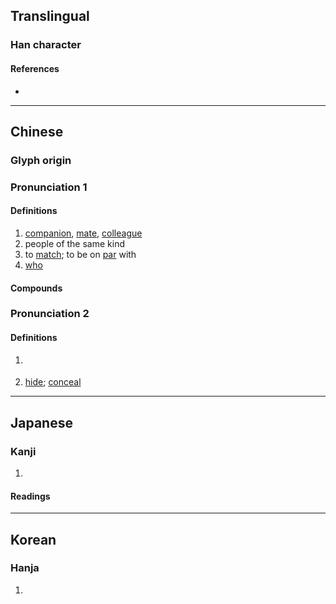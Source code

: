 {{also|俦}}
{{character info/new}}
==Translingual==

===Han character===
{{Han char|rn=9|rad=人|as=14|sn=16|four=24241|canj=OGNI|ids=⿰亻壽}}

====References====
* {{Han ref|kx=0119.340|dkj=01224|dj=0253.110|hdz=10229.070|uh=5114|ud=20756|bh=BEA9|bd=48809}}

----

==Chinese==
{{zh-forms|s=俦}}

===Glyph origin===
{{Han etym}}

===Pronunciation 1===
{{zh-pron
|m=chóu
|m-s=
|c=cau4
|c-t=
|g=
|h=pfs=
|j=
|md=
|mn=tiû
|mn-t=
|w=
|x=
|mc=1
|oc=2
|cat=n,w,pron
}}

====Definitions====
{{zh-hanzi}}

# [[companion]], [[mate]], [[colleague]]
# people of the same kind
# to [[match]]; to be on [[par]] with
# [[who]]

====Compounds====
{{zh-der|儔儷|命儔嘯侶|匹儔|倫儔|朋儔|燕侶鶯儔|燕儔鶯侶|良儔|鴛儔鳳侶|鸞儔鳳侶|鶯儔燕侶|芳儔}}

===Pronunciation 2===
{{zh-pron
|m=dào
|mc=2
|oc=1
|cat=n
}}

====Definitions====
{{zh-hanzi}}

# {{zh-hg}} {{zh-altterm|華蓋}}
# {{zh-hg}} [[hide]]; [[conceal]]

----

==Japanese==

===Kanji===
{{ja-kanji|grade=|rs=人14|shin=俦}}

# {{defn|lang=ja|sort=人14}}

====Readings====
{{ja-readings
|goon=じゅ<ぢう
|kanon=ちゅう<ちう
|kun=ともがら-
}}

----

==Korean==

===Hanja===
{{ko-hanja|hangeul=주|rv=ju|mr=chu}}

# {{defn|lang=ko|sort=人14}}